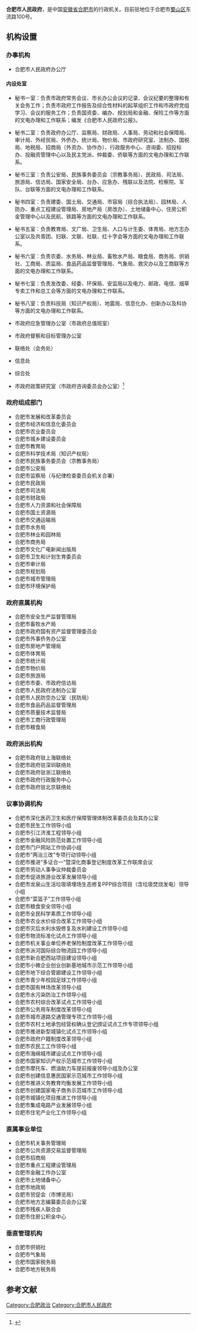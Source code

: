 {{Infobox PRCG|nocat
|机构名称 = 合肥市人民政府
|标志1 = National Emblem of the People's Republic of China.svg
|标志1说明 = [[s:国务院关于国家行政机关和企业事业单位社会团体印章管理的规定|1999年规定]]：[[印章|印章]][[直径|直径]]5厘米，中央刊[[中华人民共和国国徽|国徽]]，由[[中华人民共和国国务院|国务院]]制发。
|职位1 = 市长
|人员1 = [[罗云峰|罗云峰]]
|职位2 = 副市长
|人员2 = [[葛斌|葛　斌]]{{wrap}}[[赵明_(1969年)|赵　明]]{{wrap}}[[刘卫宝|刘卫宝]]{{wrap}}[[何逢阳|何逢阳]]{{wrap}}[[朱胜利|朱胜利]]
|人数2 = 5
|职位3 = 秘书长
|人员3 = [[罗平_(1967年)|罗　平]]
|授权法源 = [[s:中华人民共和国宪法|中华人民共和国宪法]]
|组织法规 = [[s:中华人民共和国地方各级人民代表大会和地方各级人民政府组织法|中华人民共和国地方各级人民代表大会和地方各级人民政府组织法]]
|业务上级 = [[安徽省人民政府|安徽省人民政府]]
|组织上级 = [[合肥市人民代表大会|合肥市人民代表大会]]<br>[[合肥市人民代表大会常务委员会|合肥市人民代表大会常务委员会]]
|机构类型 = [[:分类:地级人民政府|地级人民政府]]
|行政级别 = 正厅级
|下级链接 = 合肥市人民政府#现行组织结构
|子类1 = [[合肥市人民政府办公厅|办公厅]]
|子项1 = 1
|子类2 = [[合肥市人民政府组成部门|组成部门]]
|子项2 = 24
|子类3 = [[合肥市人民政府直属机构|直属机构]]
|子项3 = 16
|子类4 = [[合肥市人民政府派出机构|派出机构]]
|子项4 = 5
|子类5 = [[合肥市人民政府议事协调机构|议事协调机构]]
|子项5 = 40
|子类6 = [[合肥市人民政府直属事业单位|直属事业单位]]
|子项6 = 11
|子类7 = [[合肥市人民政府垂直管理机构|垂直管理机构]]
|子项7 = 4
|上级机构 = [[安徽省人民政府|安徽省人民政府]]<br>[[合肥市人民代表大会|合肥市人民代表大会]]
|地址1 = [[安徽省|安徽省]][[合肥市|合肥市]][[蜀山区|蜀山区]]东流路100号
|邮编1 = 230072
|官网 = http://www.hefei.gov.cn/
|a = [[中国共产党合肥市委员会|中国共产党合肥市委员会]]
|b = [[合肥市人民代表大会常务委员会|合肥市人民代表大会常务委员会]]
|c = [[中国人民政治协商会议合肥市委员会|中国人民政治协商会议合肥市委员会]]
|d = [[中国人民解放军合肥警备区|中国人民解放军合肥警备区]]
|e = [[中国共产党合肥市纪律检查委员会|中国共产党合肥市纪律检查委员会]]
|f = [[合肥市中级人民法院|合肥市中级人民法院]]
|g = [[合肥市人民检察院|合肥市人民检察院]]
}}

'''合肥市人民政府'''，是中国[[安徽省|安徽省]][[合肥市|合肥市]]的行政机关。目前驻地位于合肥市[[蜀山区|蜀山区]]东流路100号。

== 机构设置 ==
===办事机构===
*合肥市人民政府办公厅
====内设处室====
*秘书一室：负责市政府常务会议、市长办公会议的记录、会议纪要的整理和有关会务工作；负责市政府工作报告及综合性材料的起草组织工作和市政府党组学习、会议的服务工作；负责国资委、编办、规划局和金融、保险工作等方面的文电办理和工作联系；编发《合肥市人民政府公报》。

*秘书二室：负责政府办公厅、监察局、财政局、人事局、劳动和社会保障局、审计局、外经贸局、外侨办、统计局、物价局、市政府研究室、法制办、国税局、地税局、招商局〔外资办、协作办〕、行政服务中心、咨询委、招投标办、投融资管理中心以及民主党派、仲裁委、侨联等方面的文电办理和工作联系。

*秘书三室：负责公安局、民族事务委员会〔宗教事务局〕、民政局、司法局、旅游局、信访局、国家安全局、台办、应急办、残联以及法院、检察院、军队、台联等方面的文电办理和工作联系。

*秘书四室：负责建委、国土局、交通局、市容局〔综合执法局〕、园林局、人防办、重点工程建设管理局、房地产局〔房改办〕、土地储备中心、住房公积金管理中心以及民航、铁路等方面的文电办理和工作联系。

*秘书五室：负责教育局、文广局、卫生局、人口与计生委、体育局、地方志办公室以及共青团、妇联、文联、社联、红十字会等方面的文电办理和工作联系。

*秘书六室：负责农委、水务局、林业局、畜牧水产局、粮食局、商务局、供销社、工商局、质监局、食品药品监督管理局、气象局、救灾办以及工商联等方面的文电办理和工作联系。

*秘书七室：负责发改委、经委、环保局、安监局以及电力、邮政、电信、烟草专卖工作和总工会等方面的文电办理和工作联系。

*秘书八室：负责科技局〔知识产权局〕、地震局、信息化办、创新办以及科协等方面的文电办理和工作联系。

*市政府应急管理办公室（市政府总值班室）

*市政府督察和目标管理办公室

*联络处（会务处）

*信息处

*综合处

*市政府政策研究室（市政府咨询委员会办公室）<ref>{{Cite web|title=市政府办公厅内设处室及简介|url=http://zwgk.hefei.gov.cn/zwgk/public/spage.xp?doAction=view&indexno=002991856/201408-00150|date=2018-02-12|accessdate=2018-04-01|author=合肥市人民政府|archive-url=https://web.archive.org/web/20180402102045/http://zwgk.hefei.gov.cn/zwgk/public/spage.xp?doAction=view&indexno=002991856%2F201408-00150|archive-date=2018-04-02|dead-url=yes}}</ref>

===政府组成部门===
*合肥市发展和改革委员会
*合肥市经济和信息化委员会
*合肥市农业委员会
*合肥市城乡建设委员会
*合肥市教育局
*合肥市科学技术局（知识产权局）
*合肥市民族事务委员会（宗教事务局）
*合肥市公安局
*合肥市监察局（与纪律检查委员会机关合署）
*合肥市民政局
*合肥市司法局
*合肥市财政局
*合肥市人力资源和社会保障局
*合肥市国土资源局
*合肥市交通运输局
*合肥市水务局
*合肥市林业和园林局
*合肥市商务局
*合肥市文化广电新闻出版局
*合肥市卫生和计划生育委员会
*合肥市审计局
*合肥市规划局
*合肥市城市管理局
*合肥市环境保护局

===政府直属机构===
*合肥市安全生产监督管理局
*合肥市畜牧水产局
*合肥市政府国有资产监督管理委员会
*合肥市外事侨务办公室
*合肥市房地产管理局
*合肥市体育局
*合肥市统计局
*合肥市物价局
*合肥市旅游局
*合肥市市委、市政府信访局
*合肥市人民政府法制办公室
*合肥市人民防空办公室（民防局）
*合肥市食品药品监督管理局
*合肥市质量技术监督局
*合肥市工商行政管理局
*合肥市粮食局

===政府派出机构===
*合肥市政府驻上海联络处
*合肥市政府驻深圳联络处
*合肥市政府驻浙江联络处
*合肥市政府行政服务中心
*合肥市政府驻北京联络处

===议事协调机构===
*合肥市深化医药卫生和医疗保障管理体制改革委员会及其办公室
*合肥市民生工作领导小组
*合肥市引江济淮工程领导小组
*合肥市金融风险防范处置工作领导小组
*合肥市门户网站工作协调小组
*合肥市“两治三改”专项行动领导小组
*合肥市推进“多证合一”暨深化商事登记制度改革工作联席会议
*合肥市劳动人事争议仲裁委员会
*合肥市促进旅游业改革发展领导小组
*合肥市龙泉山生活垃圾填埋场生态修复PPP综合项目（含垃圾焚烧发电）领导小组
*合肥市“菜篮子”工作领导小组
*合肥市粮食安全领导小组
*合肥市全民科学素质工作领导小组
*合肥市农业水价综合改革工作领导小组
*合肥市灾后水利水毁修复及水利建设工作领导小组
*合肥市物流标准化试点工作领导小组
*合肥市机关事业单位养老保险制度改革工作领导小组
*合肥市派河国际综合物流园工作领导小组
*合肥市新合肥西站项目建设领导小组
*合肥市小微企业创业创新基地城市示范工作领导小组
*合肥市地下综合管廊建设工作领导小组
*合肥市青少年校园足球工作领导小组
*合肥市国有林场改革领导小组
*合肥市水污染防治工作领导小组
*合肥市农村综合改革试点工作领导小组
*合肥市公务用车制度改革领导小组
*合肥市城市道路交通管理专项工作领导小组
*合肥市农村土地承包经营权确认登记颁证试点工作专项领导小组
*合肥市推进新型城镇化试点工作领导小组
*合肥市政府户籍制度改革领导小组
*合肥市农民工工作领导小组
*合肥市海绵城市建设试点工作领导小组
*合肥市国家知识产权示范城市工作领导小组
*合肥市摩托车、燃油助力车提前报废领导小组及办公室
*合肥市创建信息惠民国家示范城市工作领导小组
*合肥市推进义务教育均衡发展工作领导小组
*合肥市创建国家电子商务示范城市工作领导小组
*合肥市城镇化项目推进工作领导小组
*合肥市集成电路产业发展领导小组
*合肥市住宅产业化工作领导小组

===直属事业单位===
*合肥市机关事务管理局
*合肥市公共资源交易监督管理局
*合肥市招商局
*合肥市重点工程建设管理局
*合肥市金融工作办公室
*合肥市土地储备中心
*合肥市地政局
*合肥市贸促会（市博览局）
*合肥市地方志编纂委员会办公室
*合肥市残疾人联合会
*合肥市住房公积金中心

===垂直管理机构===
*合肥市供销社
*合肥市气象局
*合肥市国家税务局
*合肥市地方税务局

==参考文献==
{{reflist}}

{{安徽省各地市|行政机关}}

[[Category:合肥政治|Category:合肥政治]]
[[Category:合肥市人民政府|Category:合肥市人民政府]]